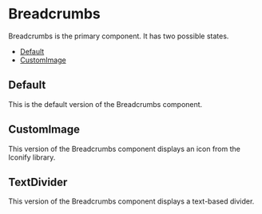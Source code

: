 
<Meta of={BreadcrumbsStories} />

# Breadcrumbs

Breadcrumbs is the primary component. It has two possible states.

- [Default](#default)
- [CustomImage](#customimage)

<a id="default" />

## Default

This is the default version of the Breadcrumbs component.

<Canvas of={BreadcrumbsStories.Default} />

<a id="default" />

## CustomImage

This version of the Breadcrumbs component displays an icon from the Iconify library.

<Canvas of={BreadcrumbsStories.CustomImage} />

## TextDivider

This version of the Breadcrumbs component displays a text-based divider.

<Canvas of={BreadcrumbsStories.CustomImage} />
